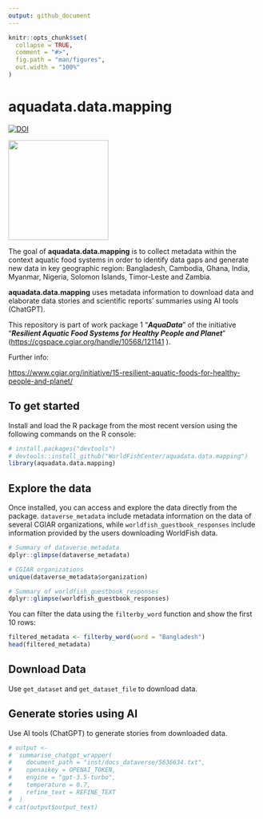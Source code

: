 ```yaml
---
output: github_document
---
```


<!-- README.md is generated from README.Rmd. Please edit that file -->

```r
knitr::opts_chunk$set(
  collapse = TRUE,
  comment = "#>",
  fig.path = "man/figures",
  out.width = "100%"
)
```

# aquadata.data.mapping

<!-- badges: start -->

[![DOI](https://zenodo.org/badge/584795495.svg)](https://zenodo.org/badge/latestdoi/584795495)

<!-- badges: end -->

![](man/figures/aquadata_lg_sticker.png){width="200"}

The goal of **aquadata.data.mapping** is to collect metadata within the context aquatic food systems in order to identify data gaps and generate new data in key geographic region: Bangladesh, Cambodia, Ghana, India, Myanmar, Nigeria, Solomon Islands, Timor-Leste and Zambia.

**aquadata.data.mapping** uses metadata information to download data and elaborate data stories and scientific reports' summaries using AI tools (ChatGPT).

This repository is part of work package 1 "***AquaData***" of the initiative "***Resilient Aquatic Food Systems for Healthy People and Planet***" (<https://cgspace.cgiar.org/handle/10568/121141> ).

Further info:

<https://www.cgiar.org/initiative/15-resilient-aquatic-foods-for-healthy-people-and-planet/>

## To get started

Install and load the R package from the most recent version using the following commands on the R console:

```r
# install.packages("devtools")
# devtools::install_github("WorldFishCenter/aquadata.data.mapping")
library(aquadata.data.mapping)
```

## Explore the data

Once installed, you can access and explore the data directly from the package. `dataverse_metadata` include metadata information on the data of several CGIAR organizations, while `worldfish_guestbook_responses` include information provided by the users downloading WorldFish data.

```r
# Summary of dataverse_metadata
dplyr::glimpse(dataverse_metadata)

# CGIAR organizations
unique(dataverse_metadata$organization)

# Summary of worldfish_guestbook_responses
dplyr::glimpse(worldfish_guestbook_responses)
```

You can filter the data using the `filterby_word` function and show the first 10 rows:

```r
filtered_metadata <- filterby_word(word = "Bangladesh")
head(filtered_metadata)
```

## Download Data

Use `get_dataset` and `get_dataset_file` to download data.

## Generate stories using AI

Use AI tools (ChatGPT) to generate stories from downloaded data.

```r
# output <-
#  summarise_chatgpt_wrapper(
#    document_path = "inst/docs_dataverse/5636634.txt",
#    openaikey = OPENAI_TOKEN,
#    engine = "gpt-3.5-turbo",
#    temperature = 0.7,
#    refine_text = REFINE_TEXT
#  )
# cat(output$output_text)
```
